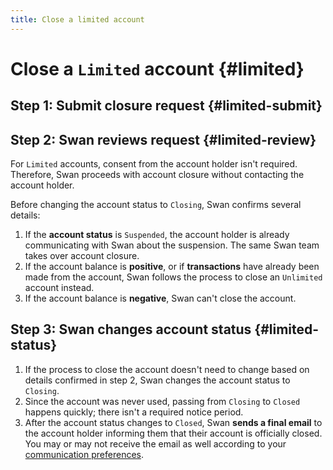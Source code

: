 ```yaml
---
title: Close a limited account
---
```


# Close a `Limited` account {#limited}

## Step 1: Submit closure request {#limited-submit}


<SubmitClosureRequestLimited />

## Step 2: Swan reviews request {#limited-review}

For `Limited` accounts, consent from the account holder isn't required.
Therefore, Swan proceeds with account closure without contacting the account holder.

Before changing the account status to `Closing`, Swan confirms several details:

1. If the **account status** is `Suspended`, the account holder is already communicating with Swan about the suspension. The same Swan team takes over account closure.
1. If the account balance is **positive**, or if **transactions** have already been made from the account, Swan follows the process to close an `Unlimited` account instead.
1. If the account balance is **negative**, Swan can't close the account.

## Step 3: Swan changes account status {#limited-status}

1. If the process to close the account doesn't need to change based on details confirmed in step 2, Swan changes the account status to `Closing`.
1. Since the account was never used, passing from `Closing` to `Closed` happens quickly; there isn't a required notice period.
1. After the account status changes to `Closed`, Swan **sends a final email** to the account holder informing them that their account is officially closed. You may or may not receive the email as well according to your [communication preferences](./index.mdx#comms).